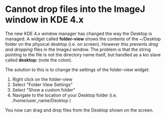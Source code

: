 = Cannot drop files into the ImageJ window in KDE 4.x =
The new KDE 4.x window manager has changed the way the Desktop is managed.
A widget called '''folder-view''' shows the contents of the ~/Desktop folder on the physical desktop (i.e. on screen).
However this prevents ''drag and dropping'' files in the ImageJ window. The problem is that the string pointing to the file is not the directory name itself, but handled as a kio slave called '''desktop:''' (note the colon).

The solution to this is to change the settings of the folder-view widget:
# Right click on the folder-view
# Select "Folder View Settings"
# Select "Show a custom folder"
# Navigate to the location of your Desktop folder (i.e. /home/user_name/Desktop )

You now can drag and drop files from the Desktop shown on the screen.
